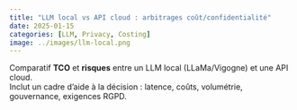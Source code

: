 ```yaml
---
title: "LLM local vs API cloud : arbitrages coût/confidentialité"
date: 2025-01-15
categories: [LLM, Privacy, Costing]
image: ../images/llm-local.png
---
```


Comparatif **TCO** et **risques** entre un LLM local (LLaMa/Vigogne) et une API cloud.  
Inclut un cadre d'aide à la décision : latence, coûts, volumétrie, gouvernance, exigences RGPD.